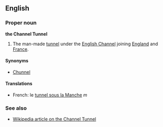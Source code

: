 ==English==
===Proper noun===
'''the Channel Tunnel'''

#The man-made [[tunnel]] under the [[English Channel]] joining [[England]] and [[France]].

====Synonyms====
*[[Chunnel]]

====Translations====
*French: le [[tunnel sous la Manche]] ''m''

===See also===
*[[w:Channel Tunnel|Wikipedia article on the Channel Tunnel]]